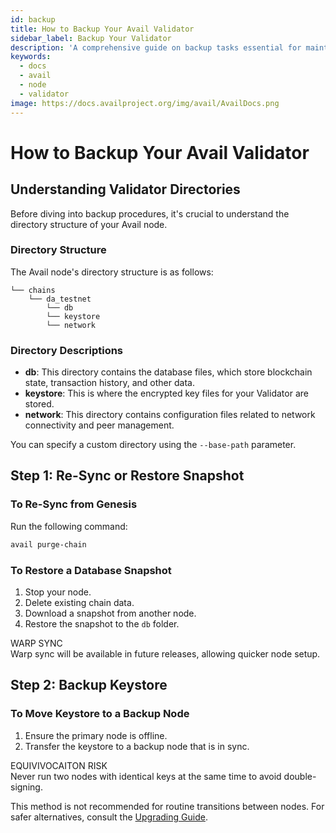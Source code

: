 ```yaml
---
id: backup
title: How to Backup Your Avail Validator
sidebar_label: Backup Your Validator
description: 'A comprehensive guide on backup tasks essential for maintaining an Avail Validator.'
keywords:
  - docs
  - avail
  - node
  - validator
image: https://docs.availproject.org/img/avail/AvailDocs.png
---
```



# How to Backup Your Avail Validator

## Understanding Validator Directories

Before diving into backup procedures, it's crucial to understand the directory structure of your Avail node.

### Directory Structure

The Avail node's directory structure is as follows:

```
└── chains
    └── da_testnet
        └── db
        └── keystore
        └── network
```

### Directory Descriptions

- **db**: This directory contains the database files, which store blockchain state, transaction history, and other data.
- **keystore**: This is where the encrypted key files for your Validator are stored.
- **network**: This directory contains configuration files related to network connectivity and peer management.

You can specify a custom directory using the `--base-path` parameter.

## Step 1: Re-Sync or Restore Snapshot

### To Re-Sync from Genesis

Run the following command:

```bash
avail purge-chain
```

### To Restore a Database Snapshot

1. Stop your node.
2. Delete existing chain data.
3. Download a snapshot from another node.
4. Restore the snapshot to the `db` folder.

<Callout>
WARP SYNC<br/>
Warp sync will be available in future releases, allowing quicker node setup.
</Callout>

## Step 2: Backup Keystore

### To Move Keystore to a Backup Node

1. Ensure the primary node is offline.
2. Transfer the keystore to a backup node that is in sync.

<Callout type="warning"> 
EQUIVIVOCAITON RISK<br/>
Never run two nodes with identical keys at the same time to avoid double-signing.
</Callout>

This method is not recommended for routine transitions between nodes. For safer alternatives, consult the [Upgrading Guide](/docs/operate/validator/0060-validator-upgrade.mdx).